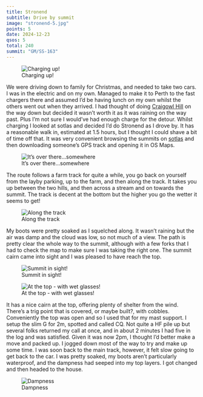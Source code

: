 ```yaml
---
title: Stronend
subtitle: Drive by summit
image: "stronend-5.jpg"
points: 5
date: 2024-12-23
qsos: 5
total: 240
summit: "GM/SS-163"
---
```


![Charging up!](stronend-1.jpg)

We were driving down to family for Christmas, and needed to take two cars. I was in the electric and on my own. Managed to make it to Perth to the fast chargers there and assumed I'd be having lunch on my own whilst the others went out when they arrived. I had thought of doing [Craigowl Hill](https://sotl.as/summits/GM/SS-192) on the way down but decided it wasn't worth it as it was raining on the way past. Plus I'm not sure I would've had enough charge for the detour. Whilst charging I looked at sotlas and decided I'd do Stronend as I drove by. It has a reasonable walk in, estimated at 1.5 hours, but I thought I could shave a bit of time off that. It was very convenient browsing the summits on [sotlas](https://sotl.as/) and then downloading someone's GPS track and opening it in OS Maps.

![It's over there...somewhere](stronend-2.jpg)

The route follows a farm track for quite a while, you go back on yourself from the layby parking, up to the farm, and then along the track. It takes you up between the two hills, and then across a stream and on towards the summit. The track is decent at the bottom but the higher you go the wetter it seems to get!

![Along the track](stronend-3.jpg)

My boots were pretty soaked as I squelched along. It wasn't raining but the air was damp and the cloud was low, so not much of a view. The path is pretty clear the whole way to the summit, although with a few forks that I had to check the map to make sure I was taking the right one. The summit cairn came into sight and I was pleased to have reach the top.

![Summit in sight!](stronend-6.jpg)

![At the top - with wet glasses!](stronend-5.jpg)

It has a nice cairn at the top, offering plenty of shelter from the wind. There's a trig point that is covered, or maybe built?, with cobbles. Conveniently the top was open and so I used that for my mast support. I setup the slim G for 2m, spotted and called CQ. Not quite a HF pile up but several folks returned my call at once, and in about 2 minutes I had five in the log and was satisfied. Given it was now 2pm, I thought I'd better make a move and packed up. I jogged down most of the way to try and make up some time. I was soon back to the main track, however, it felt slow going to get back to the car. I was pretty soaked, my boots aren't particularly waterproof, and the dampness had seeped into my top layers. I got changed and then headed to the house.

![Dampness](stronend-4.jpg)
